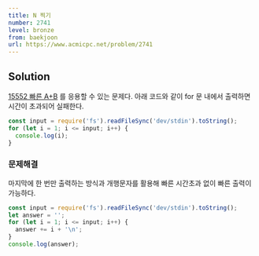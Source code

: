 ```yaml
---
title: N 찍기
number: 2741
level: bronze
from: baekjoon
url: https://www.acmicpc.net/problem/2741
---
```


## Solution

[15552 빠른 A+B](https://rlagudals95.github.io/TIL/algorithm/baekjoon/15552.html) 를 응용할 수 있는 문제다. 아래 코드와 같이 for 문 내에서 출력하면 시간이 초과되어 실패한다.

```js
const input = require('fs').readFileSync('dev/stdin').toString();
for (let i = 1; i <= input; i++) {
  console.log(i);
}
```

### 문제해결

마지막에 한 번만 출력하는 방식과 개행문자를 활용해 빠른 시간초과 없이 빠른 출력이 가능하다.

```js
const input = require('fs').readFileSync('dev/stdin').toString();
let answer = '';
for (let i = 1; i <= input; i++) {
  answer += i + '\n';
}
console.log(answer);
```
